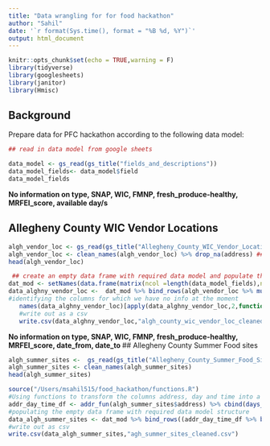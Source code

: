 ```yaml
---
title: "Data wrangling for for food hackathon"
author: "Sahil"
date: '`r format(Sys.time(), format = "%B %d, %Y")`'
output: html_document
---
```


```r
knitr::opts_chunk$set(echo = TRUE,warning = F)
library(tidyverse)
library(googlesheets)
library(janitor)
library(Hmisc)
```

## Background

Prepare data for PFC hackathon according to the following data model:


```r
## read in data model from google sheets

data_model <- gs_read(gs_title("fields_and_descriptions"))
data_model_fields<- data_model$field
data_model_fields
```
**No information on type, SNAP, WIC, FMNP, fresh_produce-healthy, MRFEI_score, available day/s **

## Allegheny County WIC Vendor Locations
```r
algh_vendor_loc <- gs_read(gs_title("Allegheny_County_WIC_Vendor_Locations"))
algh_vendor_loc <- clean_names(algh_vendor_loc) %>% drop_na(address) ##cleaning column names to maintain consistency
head(algh_vendor_loc)
```

```r
 ## create an empty data frame with required data model and populate them using the data from  
dat_mod <- setNames(data.frame(matrix(ncol =length(data_model_fields),nrow=0)),data_model_fields) 
data_alghny_vendor_loc <-  dat_mod %>% bind_rows(algh_vendor_loc %>% mutate(state="PA") %>% select(name,address,city=municipa_1,zip_code=zip_codes,latitude=x,longitude=y,state))
#identifying the columns for which we have no info at the moment
   names(data_alghny_vendor_loc)[apply(data_alghny_vendor_loc,2,function(x) all(is.na(x)))]
   #write out as a csv
   write.csv(data_alghny_vendor_loc,"algh_county_wic_vendor_loc_cleaned.csv")

```

**No information on type, SNAP, WIC, FMNP, fresh_produce-healthy, MRFEI_score, date_from, date_to **
## Allegheny County Summer Food sites
```r
algh_summer_sites <-  gs_read(gs_title("Allegheny_County_Summer_Food_Sites"))
algh_summer_sites <- clean_names(algh_summer_sites)
head(algh_summer_sites)
```

```r
source("/Users/msahil515/food_hackathon/functions.R")
#Using functions to transform the columns address, day and time into a form as per the data model and combining them as a new dataframe
addr_day_time_df <- addr_fun(algh_summer_sites$address) %>% cbind(days_fun(algh_summer_sites$days)) %>% cbind(time_fun(algh_summer_sites$breakfast,algh_summer_sites$lunch_star))
#populating the empty data frame with required data model structure
data_algh_summer_sites <- dat_mod %>% bind_rows((addr_day_time_df %>% bind_cols(algh_summer_sites %>%select(latitude=x,longitude=y,zip_code=zip,location_description=additional))))
#write out as csv
write.csv(data_algh_summer_sites,"agh_summer_sites_cleaned.csv")

```

